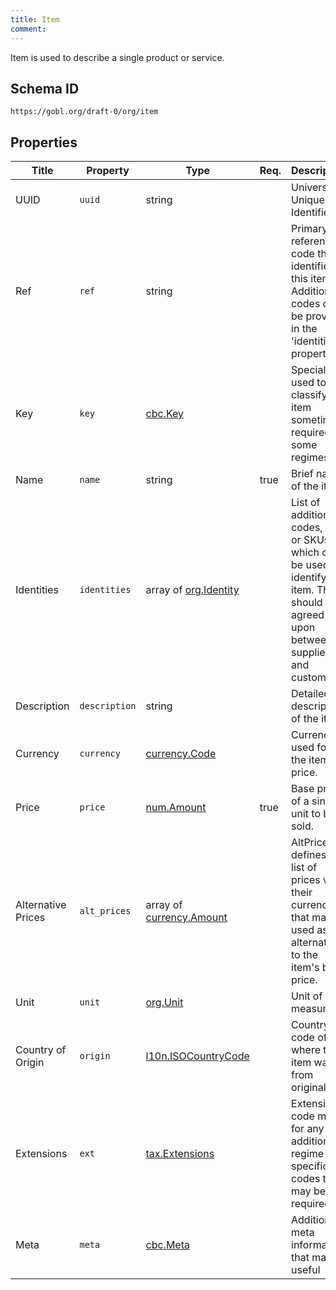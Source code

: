```yaml
---
title: Item
comment: 
---
```


Item is used to describe a single product or service.

## Schema ID

`https://gobl.org/draft-0/org/item`

## Properties

| Title              | Property      | Type                                                  | Req. | Description                                                                                                                              |
|--------------------|---------------|-------------------------------------------------------|------|------------------------------------------------------------------------------------------------------------------------------------------|
| UUID               | `uuid`        | string                                                |      | Universally Unique Identifier.                                                                                                           |
| Ref                | `ref`         | string                                                |      | Primary reference code that identifies this item. Additional codes can be provided in the 'identities' property.                         |
| Key                | `key`         | [cbc.Key](/draft-0/cbc/key)                           |      | Special key used to classify the item sometimes required by some regimes.                                                                |
| Name               | `name`        | string                                                | true | Brief name of the item                                                                                                                   |
| Identities         | `identities`  | array of [org.Identity](/draft-0/org/identity)        |      | List of additional codes, IDs, or SKUs which can be used to identify the item. They should be agreed upon between supplier and customer. |
| Description        | `description` | string                                                |      | Detailed description of the item.                                                                                                        |
| Currency           | `currency`    | [currency.Code](/draft-0/currency/code)               |      | Currency used for the item's price.                                                                                                      |
| Price              | `price`       | [num.Amount](/draft-0/num/amount)                     | true | Base price of a single unit to be sold.                                                                                                  |
| Alternative Prices | `alt_prices`  | array of [currency.Amount](/draft-0/currency/amount)  |      | AltPrices defines a list of prices with their currencies that may be used as an alternative to the item's base price.                    |
| Unit               | `unit`        | [org.Unit](/draft-0/org/unit)                         |      | Unit of measure.                                                                                                                         |
| Country of Origin  | `origin`      | [l10n.ISOCountryCode](/draft-0/l10n/iso_country_code) |      | Country code of where this item was from originally.                                                                                     |
| Extensions         | `ext`         | [tax.Extensions](/draft-0/tax/extensions)             |      | Extension code map for any additional regime specific codes that may be required.                                                        |
| Meta               | `meta`        | [cbc.Meta](/draft-0/cbc/meta)                         |      | Additional meta information that may be useful                                                                                           |

